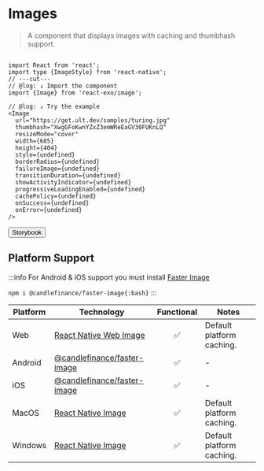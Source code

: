
# Images

> A component that displays images with caching and thumbhash support.

<Image
  url="https://get.ult.dev/samples/turing.jpg"
  thumbhash="XwgGFoKwnYZxZ3emWReEaGV30FUKnLQ"
  resizeMode="cover"
  width={685}
  height={404}
/>

```tsx twoslash
import React from 'react';
import type {ImageStyle} from 'react-native';
// ---cut---
// @log: ↓ Import the component
import {Image} from 'react-exo/image';

// @log: ↓ Try the example
<Image
  url="https://get.ult.dev/samples/turing.jpg"
  thumbhash="XwgGFoKwnYZxZ3emWReEaGV30FUKnLQ"
  resizeMode="cover"
  width={685}
  height={404}
  style={undefined}
  borderRadius={undefined}
  failureImage={undefined}
  transitionDuration={undefined}
  showActivityIndicator={undefined}
  progressiveLoadingEnabled={undefined}
  cachePolicy={undefined}
  onSuccess={undefined}
  onError={undefined}
/>
```

<Button href="https://exo.fig.run/?path=/docs/primitives-image">Storybook</Button>

## Platform Support

:::info
For Android & iOS support you must install [Faster Image](https://github.com/candlefinance/faster-image)

`npm i @candlefinance/faster-image{:bash}`
:::

| Platform | Technology | Functional | Notes |
| -------- | ---------- | :--------: | ----- |
| Web | [React Native Web Image](https://necolas.github.io/react-native-web/docs/image) | ✅ | Default platform caching. |
| Android | [@candlefinance/faster-image](https://github.com/candlefinance/faster-image) | ✅ | - |
| iOS | [@candlefinance/faster-image](https://github.com/candlefinance/faster-image) | ✅ | - |
| MacOS | [React Native Image](https://reactnative.dev/docs/image) | ✅ | Default platform caching. |
| Windows | [React Native Image](https://reactnative.dev/docs/image) | ✅ | Default platform caching. |
